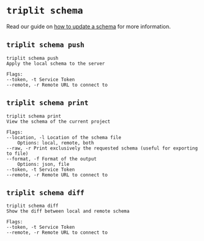 # `triplit schema`

Read our guide on [how to update a schema](/schemas/updating) for more information.

## `triplit schema push`

```
triplit schema push
Apply the local schema to the server

Flags:
--token, -t Service Token
--remote, -r Remote URL to connect to
```

## `triplit schema print`

```
triplit schema print
View the schema of the current project

Flags:
--location, -l Location of the schema file
    Options: local, remote, both
--raw, -r Print exclusively the requested schema (useful for exporting to file)
--format, -f Format of the output
    Options: json, file
--token, -t Service Token
--remote, -r Remote URL to connect to
```

## `triplit schema diff`

```
triplit schema diff
Show the diff between local and remote schema

Flags:
--token, -t Service Token
--remote, -r Remote URL to connect to
```
